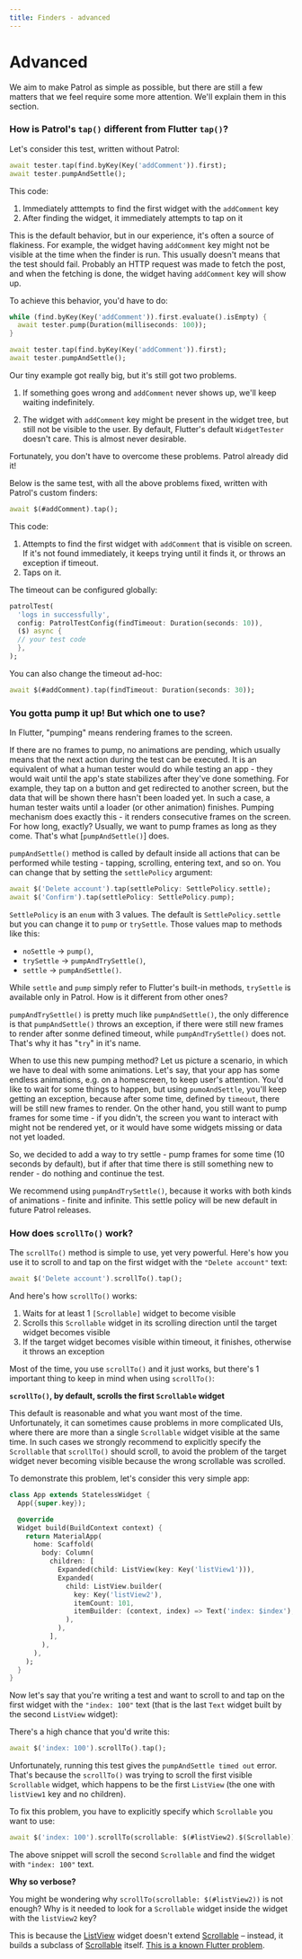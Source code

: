 ```yaml
---
title: Finders - advanced
---
```


# Advanced

We aim to make Patrol as simple as possible, but there are still a few matters
that we feel require some more attention. We'll explain them in this section.

### How is Patrol's `tap()` different from Flutter `tap()`?

Let's consider this test, written without Patrol:

```dart
await tester.tap(find.byKey(Key('addComment')).first);
await tester.pumpAndSettle();
```

This code:

1. Immediately atttempts to find the first widget with the `addComment` key
2. After finding the widget, it immediately attempts to tap on it

This is the default behavior, but in our experience, it's often a source of
flakiness. For example, the widget having `addComment` key might not be visible
at the time when the finder is run. This usually doesn't means that the test
should fail. Probably an HTTP request was made to fetch the post, and when the
fetching is done, the widget having `addComment` key will show up.

To achieve this behavior, you'd have to do:

```dart
while (find.byKey(Key('addComment')).first.evaluate().isEmpty) {
  await tester.pump(Duration(milliseconds: 100));
}

await tester.tap(find.byKey(Key('addComment')).first);
await tester.pumpAndSettle();
```

Our tiny example got really big, but it's still got two problems.

1.  If something goes wrong and `addComment` never shows up, we'll keep waiting
    indefinitely.

2.  The widget with `addComment` key might be present in the widget tree, but
    still not be visible to the user. By default, Flutter's default
    `WidgetTester` doesn't care. This is almost never desirable.

Fortunately, you don't have to overcome these problems. Patrol already did it!

Below is the same test, with all the above problems fixed, written with Patrol's
custom finders:

```dart
await $(#addComment).tap();
```

This code:

1. Attempts to find the first widget with `addComment` that is visible on
   screen. If it's not found immediately, it keeps trying until it finds it, or
   throws an exception if timeout.
2. Taps on it.

The timeout can be configured globally:

```dart
patrolTest(
  'logs in successfully',
  config: PatrolTestConfig(findTimeout: Duration(seconds: 10)),
  ($) async {
  // your test code
  },
);
```

You can also change the timeout ad-hoc:

```dart
await $(#addComment).tap(findTimeout: Duration(seconds: 30));
```

### You gotta pump it up! But which one to use?

In Flutter, "pumping" means rendering frames to the screen.

If there are no frames to pump, no animations are pending, which usually means
that the next action during the test can be executed. It is an equivalent of
what a human tester would do while testing an app - they would wait until the
app's state stabilizes after they've done something. For example, they tap on a
button and get redirected to another screen, but the data that will be shown
there hasn't been loaded yet. In such a case, a human tester waits until a
loader (or other animation) finishes. Pumping mechanism does exactly this - it
renders consecutive frames on the screen. For how long, exactly? Usually, we
want to pump frames as long as they come. That's what [`pumpAndSettle()`] does.

`pumpAndSettle()` method is called by default inside all actions that can be
performed while testing - tapping, scrolling, entering text, and so on. You can
change that by setting the `settlePolicy` argument:

```dart
await $('Delete account').tap(settlePolicy: SettlePolicy.settle);
await $('Confirm').tap(settlePolicy: SettlePolicy.pump);
```

`SettlePolicy` is an `enum` with 3 values. The default is `SettlePolicy.settle`
but you can change it to `pump` or `trySettle`. Those values map to methods like this:
 - `noSettle` -> `pump()`,
 - `trySettle` -> `pumpAndTrySettle()`,
 - `settle` -> `pumpAndSettle()`.

While `settle` and `pump` simply refer to Flutter's built-in methods,
`trySettle` is available only in Patrol. How is it different from other ones?

`pumpAndTrySettle()` is pretty much like `pumpAndSettle()`, the only difference
is that `pumpAndSettle()` throws an exception, if there were still new frames to
render after sonme defined timeout, while `pumpAndTrySettle()` does not. That's
why it has "`try`" in it's name.

When to use this new pumping method? Let us picture a scenario, in which we have
to deal with some animations. Let's say, that your app has some endless
animations, e.g. on a homescreen, to keep user's attention. You'd like to wait
for some things to happen, but using `pumoAndSettle`, you'll keep getting an
exception, because after some time, defined by `timeout`, there will be still
new frames to render. On the other hand, you still want to pump frames for some
time - if you didn't, the screen you want to interact with might not be rendered
yet, or it would have some widgets missing or data not yet loaded.

So, we decided to add a way to try settle - pump frames for some time (10
seconds by default), but if after that time there is still something new to
render - do nothing and continue the test.

We recommend using `pumpAndTrySettle()`, because it works with both kinds of
animations - finite and infinite. This settle policy will be new default in
future Patrol releases.

### How does `scrollTo()` work?

The `scrollTo()` method is simple to use, yet very powerful. Here's how you use
it to scroll to and tap on the first widget with the `"Delete account"` text:

```dart
await $('Delete account').scrollTo().tap();
```

And here's how `scrollTo()` works:

1. Waits for at least 1 `[Scrollable]` widget to become visible
2. Scrolls this `Scrollable` widget in its scrolling direction until the target
   widget becomes visible
3. If the target widget becomes visible within timeout, it finishes, otherwise
   it throws an exception

Most of the time, you use `scrollTo()` and it just works, but there's 1
important thing to keep in mind when using `scrollTo()`:

**`scrollTo()`, by default, scrolls the first `Scrollable` widget**

This default is reasonable and what you want most of the time. Unfortunately, it
can sometimes cause problems in more complicated UIs, where there are more than
a single `Scrollable` widget visible at the same time. In such cases we strongly
recommend to explicitly specify the `Scrollable` that `scrollTo()` should
scroll, to avoid the problem of the target widget never becoming visible because
the wrong scrollable was scrolled.

To demonstrate this problem, let's consider this very simple app:

```dart
class App extends StatelessWidget {
  App({super.key});

  @override
  Widget build(BuildContext context) {
    return MaterialApp(
      home: Scaffold(
        body: Column(
          children: [
            Expanded(child: ListView(key: Key('listView1'))),
            Expanded(
              child: ListView.builder(
                key: Key('listView2'),
                itemCount: 101,
                itemBuilder: (context, index) => Text('index: $index'),
              ),
            ),
          ],
        ),
      ),
    );
  }
}
```

Now let's say that you're writing a test and want to scroll to and tap on the
first widget with the `"index: 100"` text (that is the last `Text` widget built
by the second `ListView` widget):

There's a high chance that you'd write this:

```dart
await $('index: 100').scrollTo().tap();
```

Unfortunately, running this test gives the `pumpAndSettle timed out` error.
That's because the `scrollTo()` was trying to scroll the first visible
`Scrollable` widget, which happens to be the first `ListView` (the one with
`listView1` key and no children).

To fix this problem, you have to explicitly specify which `Scrollable` you want
to use:

```dart
await $('index: 100').scrollTo(scrollable: $(#listView2).$(Scrollable)).tap();
```

The above snippet will scroll the second `Scrollable` and find the widget with
`"index: 100"` text.

**Why so verbose?**

You might be wondering why `scrollTo(scrollable: $(#listView2))` is not enough?
Why is it needed to look for a `Scrollable` widget inside the widget with the
`listView2` key?

This is because the [ListView] widget doesn't extend [Scrollable] – instead, it
builds a subclass of [Scrollable] itself. [This is a known Flutter
problem](https://github.com/flutter/flutter/issues/88762).

[listview]: https://api.flutter.dev/flutter/widgets/ListView-class.html
[scrollable]: https://api.flutter.dev/flutter/widgets/Scrollable-class.html
[pumpAndSettle()]: https://api.flutter.dev/flutter/flutter_test/WidgetTester/pumpAndSettle.html
